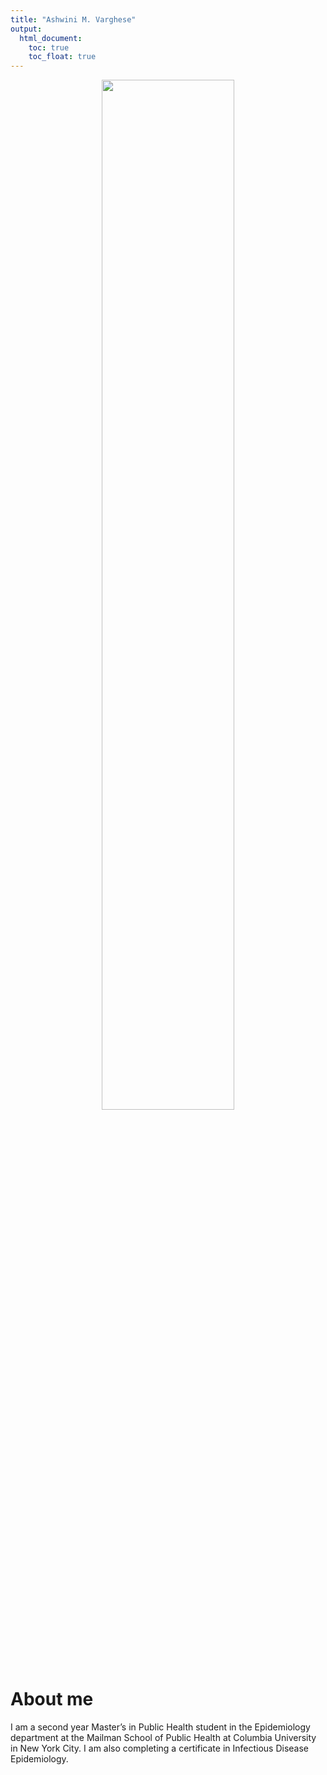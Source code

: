 ```yaml
---
title: "Ashwini M. Varghese"
output: 
  html_document:
    toc: true
    toc_float: true
---
```


<center>
<img src="images/profile.jpg" style="width:65%">
</center>

# About me

I am a second year Master's in Public Health student in the Epidemiology department at the Mailman School of Public Health at Columbia University in New York City. I am also completing a certificate in Infectious Disease Epidemiology. 



